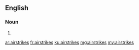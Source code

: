 ==English==

===Noun===
{{head|en|plural}}

# {{plural of|airstrike|lang=en|nocat=1}}

[[ar:airstrikes]]
[[fr:airstrikes]]
[[ku:airstrikes]]
[[mg:airstrikes]]
[[my:airstrikes]]